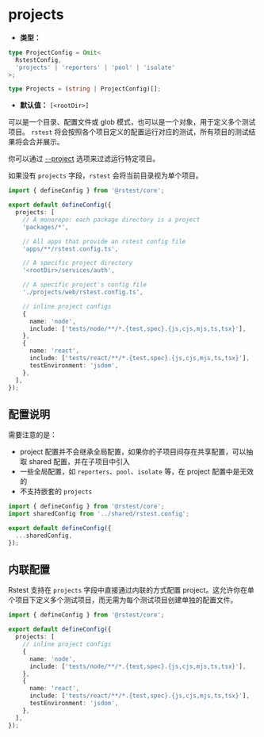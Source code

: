 # projects

- **类型：**

```ts
type ProjectConfig = Omit<
  RstestConfig,
  'projects' | 'reporters' | 'pool' | 'isolate'
>;

type Projects = (string | ProjectConfig)[];
```

- **默认值：** `[<rootDir>]`

可以是一个目录、配置文件或 glob 模式，也可以是一个对象，用于定义多个测试项目。 `rstest` 将会按照各个项目定义的配置运行对应的测试，所有项目的测试结果将会合并展示。

你可以通过 [--project](/guide/basic/test-filter#根据项目名称过滤) 选项来过滤运行特定项目。

如果没有 `projects` 字段，`rstest` 会将当前目录视为单个项目。

```ts name='rstest.config.ts'
import { defineConfig } from '@rstest/core';

export default defineConfig({
  projects: [
    // A monorepo: each package directory is a project
    'packages/*',

    // All apps that provide an rstest config file
    'apps/**/rstest.config.ts',

    // A specific project directory
    '<rootDir>/services/auth',

    // A specific project's config file
    './projects/web/rstest.config.ts',

    // inline project configs
    {
      name: 'node',
      include: ['tests/node/**/*.{test,spec}.{js,cjs,mjs,ts,tsx}'],
    },
    {
      name: 'react',
      include: ['tests/react/**/*.{test,spec}.{js,cjs,mjs,ts,tsx}'],
      testEnvironment: 'jsdom',
    },
  ],
});
```

## 配置说明

需要注意的是：

- project 配置并不会继承全局配置，如果你的子项目间存在共享配置，可以抽取 shared 配置，并在子项目中引入
- 一些全局配置，如 `reporters`、`pool`、`isolate` 等，在 project 配置中是无效的
- 不支持嵌套的 `projects`

```ts title='packages/pkg-a/rstest.config.ts'
import { defineConfig } from '@rstest/core';
import sharedConfig from '../shared/rstest.config';

export default defineConfig({
  ...sharedConfig,
});
```

## 内联配置

Rstest 支持在 `projects` 字段中直接通过内联的方式配置 project。这允许你在单个项目下定义多个测试项目，而无需为每个测试项目创建单独的配置文件。

```ts name='rstest.config.ts'
import { defineConfig } from '@rstest/core';

export default defineConfig({
  projects: [
    // inline project configs
    {
      name: 'node',
      include: ['tests/node/**/*.{test,spec}.{js,cjs,mjs,ts,tsx}'],
    },
    {
      name: 'react',
      include: ['tests/react/**/*.{test,spec}.{js,cjs,mjs,ts,tsx}'],
      testEnvironment: 'jsdom',
    },
  ],
});
```
